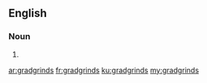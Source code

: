 ==English==

===Noun===
{{head|en}}

# {{plural of|gradgrind}}

[[ar:gradgrinds]]
[[fr:gradgrinds]]
[[ku:gradgrinds]]
[[my:gradgrinds]]